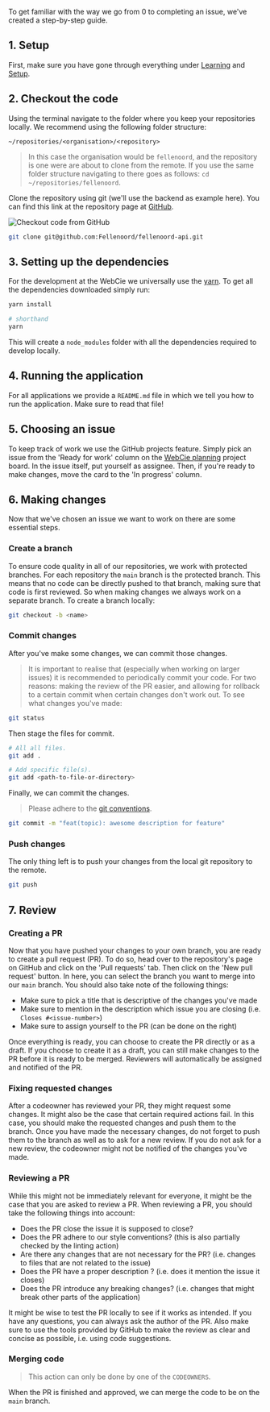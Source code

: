 To get familiar with the way we go from 0 to completing an issue, we've created a step-by-step guide.

## 1. Setup

First, make sure you have gone through everything under [Learning](/learning) and [Setup](/setup).

## 2. Checkout the code

Using the terminal navigate to the folder where you keep your repositories locally. We recommend using the following folder structure:

```
~/repositories/<organisation>/<repository>
```

> In this case the organisation would be `fellenoord`, and the repository is one were are about to clone from the remote. If you use the same folder structure navigating to there goes as follows: `cd ~/repositories/fellenoord`.

Clone the repository using git (we'll use the backend as example here). You can find this link at the repository page at [GitHub](https://github.com/Fellenoord/fellenoord-api).

![Checkout code from GitHub](/checkout-code.png)

```bash
git clone git@github.com:Fellenoord/fellenoord-api.git
```

## 3. Setting up the dependencies

For the development at the WebCie we universally use the [yarn](/setup/yarn). To get all the dependencies downloaded simply run:

```bash
yarn install

# shorthand
yarn
```

This will create a `node_modules` folder with all the dependencies required to develop locally.

## 4. Running the application

For all applications we provide a `README.md` file in which we tell you how to run the application. Make sure to read that file!

## 5. Choosing an issue

To keep track of work we use the GitHub projects feature. Simply pick an issue from the 'Ready for work' column on the [WebCie planning](https://github.com/orgs/Fellenoord/projects/1) project board. In the issue itself, put yourself as assignee. Then, if you're ready to make changes, move the card to the 'In progress' column.

## 6. Making changes

Now that we've chosen an issue we want to work on there are some essential steps.

### Create a branch

To ensure code quality in all of our repositories, we work with protected branches. For each repository the `main` branch is the protected branch. This means that no code can be directly pushed to that branch, making sure that code is first reviewed. So when making changes we always work on a separate branch. To create a branch locally:

```bash
git checkout -b <name>
```

### Commit changes

After you've make some changes, we can commit those changes.

> It is important to realise that (especially when working on larger issues) it is recommended to periodically commit your code. For two reasons: making the review of the PR easier, and allowing for rollback to a certain commit when certain changes don't work out. To see what changes you've made:

```bash
git status
```

Then stage the files for commit. 

```bash
# All all files.
git add .

# Add specific file(s).
git add <path-to-file-or-directory>
```

Finally, we can commit the changes.

> Please adhere to the [git conventions](/workflow/git-conventions).

```bash
git commit -m "feat(topic): awesome description for feature"
```

### Push changes

The only thing left is to push your changes from the local git repository to the remote.

```bash
git push
```

## 7. Review 

### Creating a PR 

Now that you have pushed your changes to your own branch, you are ready to create a pull request (PR). To do so, head over to the repository's page on GitHub and click on the 'Pull requests' tab. Then click on the 'New pull request' button. In here, you can select the branch you want to merge into our `main` branch. You should also take note of the following things:
- Make sure to pick a title that is descriptive of the changes you've made
- Make sure to mention in the description which issue you are closing (i.e. `Closes #<issue-number>`)
- Make sure to assign yourself to the PR (can be done on the right)

Once everything is ready, you can choose to create the PR directly or as a draft. If you choose to create it as a draft, you can still make changes to the PR before it is ready to be merged. Reviewers will automatically be assigned and notified of the PR.

### Fixing requested changes

After a codeowner has reviewed your PR, they might request some changes. It might also be the case that certain required actions fail. In this case, you should make the requested changes and push them to the branch. Once you have made the necessary changes, do not forget to push them to the branch as well as to ask for a new review. If you do not ask for a new review, the codeowner might not be notified of the changes you've made.

### Reviewing a PR

While this might not be immediately relevant for everyone, it might be the case that you are asked to review a PR. When reviewing a PR, you should take the following things into account:

- Does the PR close the issue it is supposed to close? 
- Does the PR adhere to our style conventions? (this is also partially checked by the linting action)
- Are there any changes that are not necessary for the PR? (i.e. changes to files that are not related to the issue)
- Does the PR have a proper description ? (i.e. does it mention the issue it closes)
- Does the PR introduce any breaking changes? (i.e. changes that might break other parts of the application)

It might be wise to test the PR locally to see if it works as intended. If you have any questions, you can always ask the author of the PR. Also make sure to use the tools provided by GitHub to make the review as clear and concise as possible, i.e. using code suggestions.


### Merging code

> This action can only be done by one of the `CODEOWNERS`.

When the PR is finished and approved, we can merge the code to be on the `main` branch.
